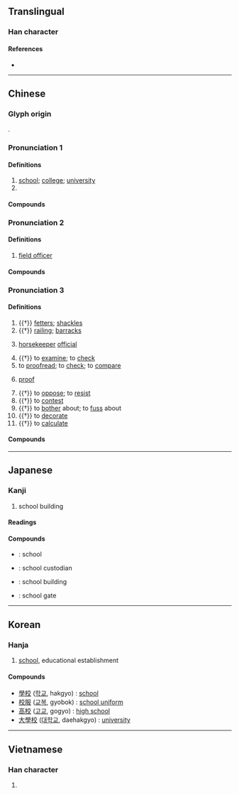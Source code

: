 {{character info/new}}
==Translingual==
{{stroke order|strokes=10}}

===Han character===
{{Han char|rn=75|rad=木|as=06|sn=10|four=40948|canj=DYCK|ids=⿰木交}}

====References====
* {{Han ref|kx=0522.250|dkj=14713|dj=0910.270|hdz=21205.080|uh=6821|ud=26657|bh=AED5|bd=44757}}

----

==Chinese==
{{zh-forms}}

===Glyph origin===
{{Han etym}}
{{Han compound|木|t1=tree|交|ls=psc|c1=s|c2=p}}.

===Pronunciation 1===
{{zh-pron
|m=xiào
|m-s=xiao4
|c=haau6
|h=pfs=káu
|md=hâu
|mn=hāu
|mn-t=hao6
|w=3hhiau
|mc=1
|oc=2
|cat=n,pn
}}

====Definitions====
{{zh-hanzi}}

# [[school]]; [[college]]; [[university]]
# {{surname|lang=zh}}

====Compounds====
{{zh-der|fold=1|校服|校門|校董|校方|校歌|校工|校際|校紀|校刊|校曆|校旗|校企|校慶|校容|校舍|校外|校尉|校務|校訓|校園|校友|校長|校址|學校|女校|夜校|官校|姊妹校|創校|專校|同校|劇校|分校|村校|母校|校規|校友會|校譽|校徽|私校|校風|校花|校醫|男校|校訪|校區|校運|校隊|軍校|高校|離校|黨校|黌校|職校|補校|調校|在校}}

===Pronunciation 2===
{{zh-pron
|m=xiào
|c=gaau3
|md=háu
|mn=hāu/kàu
|mn-t=ga3
|dial=n
|cat=n
}}

====Definitions====
{{zh-hanzi}}

# {{lb|zh|military}} [[field officer]]

====Compounds====
{{zh-der|fold=1|上校|中校|少校|小校|步兵校尉|司隸校尉|將校|校官}}

===Pronunciation 3===
{{zh-pron
|m=jiào
|c=gaau3
|h=pfs=káu
|md=gáu
|mn=kàu/kà
|mn_note=kàu - literary; kà - vernacular
|mn-t=ga3
|w=2kau,2jiau
|w_note=2kau - vernacular; 2jiau - literary
|mc=2
|oc=1
|dial=n
|cat=n,v
}}

====Definitions====
{{zh-hanzi}}

# {{†}} [[fetters]]; [[shackles]]
# {{†}} [[railing]]; [[barracks]]
# {{lb|zh|historical}} [[horse]][[keeper]] [[official]]
# {{†}} to [[examine]]; to [[check]]
# to [[proofread]]; to [[check]]; to [[compare]]
# {{lb|zh|printing}} [[proof]]
# {{†}} to [[oppose]]; to [[resist]]
# {{†}} to [[contest]]
# {{†}} to [[bother]] about; to [[fuss]] about
# {{†}} to [[decorate]]
# {{†}} to [[calculate]]

====Compounds====
{{zh-der|fold=1|校對|校正|校改|校訂|校書|校勘|校讎/校雠|校準|校實|參校|校閱|讎校/雠校|女校尉|循名校實|屨校|女校書|校獵|摸金校尉|校理|校對員|戶口校正|檢校|校場|校人|比校|校本|校綴|校樣|校勘學|校稿|校點|校書郎|校讎|校計|校尉|犯而不校|讎校|考校|銖銖校量|鉤校|覆校}}

----

==Japanese==

===Kanji===
{{ja-kanji|grade=1|rs=木06}}

# school building

====Readings====
{{ja-readings
|goon=きょう, ぎょう
|kanon=こう
|kun=かせ-
}}

====Compounds====
* {{ja-r|学校|がっこう}}: school
* {{ja-r|校僕|こうぼく}}: school custodian
* {{ja-r|校舎|こうしゃ}}: school building
* {{ja-r|校門|こうもん}}: school gate

----

==Korean==

===Hanja===
{{ko-hanja/new|학교|교}}

# [[school]], educational establishment

====Compounds====
* [[學校]] ([[학교]], hakgyo) : [[school]]
* [[校服]] ([[교복]], gyobok) : [[school uniform]]
* [[高校]] ([[고교]], gogyo) : [[high school]]
* [[大學校]] ([[대학교]], daehakgyo) : [[university]]

----

==Vietnamese==

===Han character===
{{vi-hantu|[[hiệu]], [[chò]], [[giâu]], [[giáo]], [[hào]]|rs=木06}}

# {{defn|lang=vi|sort=木06}}